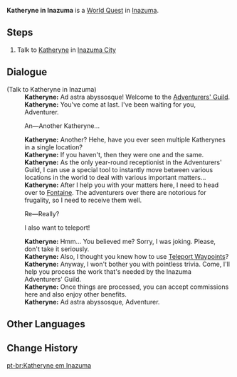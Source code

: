 {{Quest Infobox
|id            = 
|type          = World
|image         = World Quest Katheryne in Inazuma.png
|region        = Inazuma
|area          = Watatsumi Island
|startLocation = [[Inazuma City]], [[Inazuma]]
|characters    = Katheryne (Inazuma); Paimon; Traveler
|exp           = 100
|primogems     = 
|requirement   = Complete [[Ritou Escape Plan]]
|mora          = 15,000
|rep           = Inazuma
|repAmt        = 20
|other         = {{Card|Adventurer's Experience|5}}
}}
'''Katheryne in Inazuma''' is a [[World Quests|World Quest]] in [[Inazuma]].

==Steps==
#Talk to [[Katheryne]] in [[Inazuma City]]

==Dialogue==
{{Dialogue start}}
;(Talk to Katheryne in Inazuma)
:'''Katheryne:''' Ad astra abyssosque! Welcome to the [[Adventurers' Guild]].
:'''Katheryne:''' You've come at last. I've been waiting for you, Adventurer.
:{{DIcon}} An&mdash;Another Katheryne...
:'''Katheryne:''' Another? Hehe, have you ever seen multiple Katherynes in a single location?
:'''Katheryne:''' If you haven't, then they were one and the same.
:'''Katheryne:''' As the only year-round receptionist in the Adventurers' Guild, I can use a special tool to instantly move between various locations in the world to deal with various important matters...
:'''Katheryne:''' After I help you with your matters here, I need to head over to [[Fontaine]]. The adventurers over there are notorious for frugality, so I need to receive them well.
:{{DIcon}} Re&mdash;Really?
:{{DIcon}} I also want to teleport!
:'''Katheryne:''' Hmm... You believed me? Sorry, I was joking. Please, don't take it seriously.
:'''Katheryne:''' Also, I thought you knew how to use [[Teleport Waypoints]]?
:'''Katheryne:''' Anyway, I won't bother you with pointless trivia. Come, I'll help you process the work that's needed by the Inazuma Adventurers' Guild.
:'''Katheryne:''' Once things are processed, you can accept commissions here and also enjoy other benefits.
:'''Katheryne:''' Ad astra abyssosque, Adventurer.
{{Dialogue end}}

==Other Languages==
{{Other Languages
|en      = Katheryne in Inazuma
|zhs     = 凯瑟琳，在稻妻
|zhs_rm  = Kǎisèlín, zài Dàoqī
|zht     = 凱瑟琳，在稻妻
|zht_rm  = Kǎisèlín, zài Dàoqī
|zh_tl   = Katheryne, in Inazuma
|ja      = キャサリン、稲妻にて
|ja_rm   = Kyaserin, Inazuma nite
|ja_tl   = Katheryne, in Inazuma
|ko      = 이나즈마에 있는 캐서린
|ko_rm   = 
|ko_tl   = 
|es      = ¿Katheryne? ¿En Inazuma?
|es_tl   = Katheryne? In Inazuma?
|fr      = Catherine à Inazuma ?
|fr_tl   = Katheryne in Inazuma?
|ru      = Катерина в Инадзуме
|ru_tl   = Katheryne in Inazuma
|th      = Katheryne ที่ Inazuma
|th_rm   = 
|th_tl   = 
|vi      = Katheryne, ở Inazuma
|vi_tl   = 
|de      = Katheryne in Inazuma
|id      = Katheryne di Inazuma
|id_tl   = Katheryne in Inazuma
|pt      = Katheryne em Inazuma
|pt_tl   = Katheryne in Inazuma
}}

==Change History==
{{Change History|2.0}}

[[pt-br:Katheryne em Inazuma]]